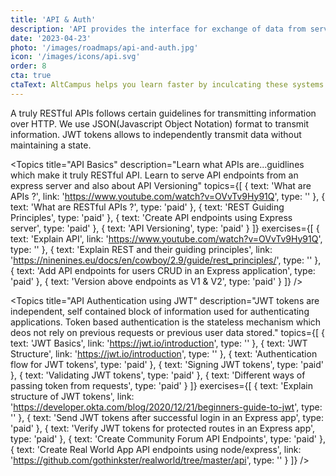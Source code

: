 ```yaml
---
title: 'API & Auth'
description: 'API provides the interface for exchange of data from server to client and vice versa by exposing endpoints. JWT authentication ensures roles and permissions for users or applications accessing data.'
date: '2023-04-23'
photo: '/images/roadmaps/api-and-auth.jpg'
icon: '/images/icons/api.svg'
order: 8
cta: true
ctaText: AltCampus helps you learn faster by inculcating these systems as part of the learning model.  🙌
---
```


A truly RESTful APIs follows certain guidelines for transmitting information over HTTP. We use JSON(Javascript Object Notation) format to transmit information. JWT tokens allows to independently transmit data without maintaining a state.

<Topics
  title="API Basics"
  description="Learn what APIs are...guidlines which make it truly RESTful API. Learn to serve API endpoints from an express server and also about API Versioning"
  topics={[
    {
      text: 'What are APIs ?',
      link: 'https://www.youtube.com/watch?v=OVvTv9Hy91Q',
      type: ''
    },
    {
      text: 'What are RESTful APIs ?',
      type: 'paid'
    },
    {
      text: 'REST Guiding Principles',
      type: 'paid'
    },
    {
      text: 'Create API endpoints using Express server',
      type: 'paid'
    },
    {
      text: 'API Versioning',
      type: 'paid'
    }
  ]}
  exercises={[
    {
      text: 'Explain API',
      link: 'https://www.youtube.com/watch?v=OVvTv9Hy91Q',
      type: ''
    },
    {
      text: 'Explain REST and their guiding principles',
      link: 'https://ninenines.eu/docs/en/cowboy/2.9/guide/rest_principles/',
      type: ''
    },
    {
      text: 'Add API endpoints for users CRUD in an Express application',
      type: 'paid'
    },
    {
      text: 'Version above endpoints as V1 & V2',
      type: 'paid'
    }
  ]}
/>

<Topics
  title="API Authentication using JWT"
  description="JWT tokens are independent, self contained block of information used for authenticating applications. Token based authentication is the stateless mechanism which deos not rely on previous requests or previous user data stored."
  topics={[
    {
      text: 'JWT Basics',
      link: 'https://jwt.io/introduction',
      type: ''
    },
    {
      text: 'JWT Structure',
      link: 'https://jwt.io/introduction',
      type: ''
    },
    {
      text: 'Authentication flow for JWT tokens',
      type: 'paid'
    },
    {
      text: 'Signing JWT tokens',
      type: 'paid'
    },
    {
      text: 'Validating JWT tokens',
      type: 'paid'
    },
    {
      text: 'Different ways of passing token from requests',
      type: 'paid'
    }
  ]}
  exercises={[
    {
      text: 'Explain structure of JWT tokens',
      link: 'https://developer.okta.com/blog/2020/12/21/beginners-guide-to-jwt',
      type: ''
    },
    {
      text: 'Send JWT tokens after successful login in an Express app',
      type: 'paid'
    },
    {
      text: 'Verify JWT tokens for protected routes in an Express app',
      type: 'paid'
    },
    {
      text: 'Create Community Forum API Endpoints',
      type: 'paid'
    },
    {
      text: 'Create Real World App API endpoints using node/express',
      link: 'https://github.com/gothinkster/realworld/tree/master/api',
      type: ''
    }
  ]}
/>
